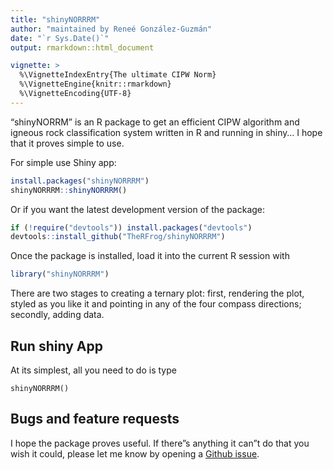 ---
title: "shinyNORRRM"
author: "maintained by Reneé González-Guzmán"
date: "`r Sys.Date()`"
output: rmarkdown::html_document

vignette: >
  %\VignetteIndexEntry{The ultimate CIPW Norm}
  %\VignetteEngine{knitr::rmarkdown}
  %\VignetteEncoding{UTF-8}
---

"shinyNORRM" is an R package to get an efficient CIPW algorithm and igneous rock classification system written in R and running in shiny... I hope that it proves simple to use.

For simple use
Shiny app:

```{r shiny-app, eval = FALSE}
install.packages("shinyNORRRM")
shinyNORRRM::shinyNORRRM()
```
Or if you want the latest development version of the package:

```{R Github package, eval = FALSE}
if (!require("devtools")) install.packages("devtools")
devtools::install_github("TheRFrog/shinyNORRRM")
```

Once the package is installed, load it into the current R session with 
```{R Load}
library("shinyNORRRM")
```

There are two stages to creating a ternary plot: first, rendering the plot, styled
as you like it and pointing in any of the four compass directions; secondly, adding data.


## Run shiny App

At its simplest, all you need to do is type
```{shiny run}
shinyNORRRM()
```


## Bugs and feature requests

I hope the package proves useful. If there"s anything it can"t do that you wish
it could, please let me know by opening a
[Github issue](https://github.com/TheRFrog/shinyNORRRM/issues).

